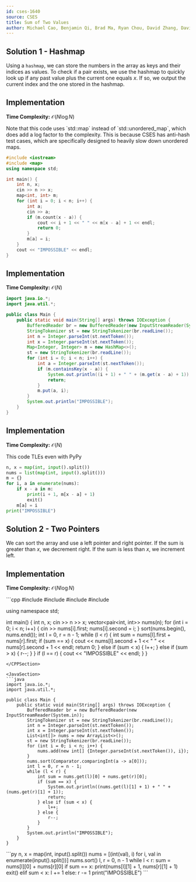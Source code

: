 ```yaml
---
id: cses-1640
source: CSES
title: Sum of Two Values
author: Michael Cao, Benjamin Qi, Brad Ma, Ryan Chou, David Zhang, David Zhou
---
```


## Solution 1 - Hashmap

Using a `hashmap`, we can store the numbers in the array as keys and their indices as values. To check if a pair exists, we use the hashmap to quickly look up if any past value plus the current one equals $x$. If so, we output the current index and the one stored in the hashmap.

<LanguageSection>

<CPPSection>

## Implementation

**Time Complexity:** $\mathcal{O}(N\log N)$

<Warning>
Note that this code uses `std::map` instead of `std::unordered_map`, which does add a log factor to the complexity. This is because CSES has anti-hash test cases, which are specifically designed to heavily slow down unordered maps. 
</Warning>

```cpp
#include <iostream>
#include <map>
using namespace std;

int main() {
	int n, x;
	cin >> n >> x;
	map<int, int> m;
	for (int i = 0; i < n; i++) {
		int a;
		cin >> a;
		if (m.count(x - a)) {
			cout << i + 1 << " " << m[x - a] + 1 << endl;
			return 0;
		}
		m[a] = i;
	}
	cout << "IMPOSSIBLE" << endl;
}
```
</CPPSection>

<JavaSection>

## Implementation

**Time Complexity:** $\mathcal{O}(N)$

```java
import java.io.*;
import java.util.*;

public class Main {
	public static void main(String[] args) throws IOException {
		BufferedReader br = new BufferedReader(new InputStreamReader(System.in));
		StringTokenizer st = new StringTokenizer(br.readLine());
		int n = Integer.parseInt(st.nextToken());
		int x = Integer.parseInt(st.nextToken());
		Map<Integer, Integer> m = new HashMap<>();
		st = new StringTokenizer(br.readLine());
		for (int i = 0; i < n; i++) {
			int a = Integer.parseInt(st.nextToken());
			if (m.containsKey(x - a)) {
				System.out.println((i + 1) + " " + (m.get(x - a) + 1));
				return;
			}
			m.put(a, i);
		}
		System.out.println("IMPOSSIBLE");
	}
}
```
</JavaSection>

<PySection>

## Implementation

**Time Complexity:** $\mathcal{O}(N)$

<Warning>
This code TLEs even with PyPy
</Warning>

```py
n, x = map(int, input().split())
nums = list(map(int, input().split()))
m = {}
for i, a in enumerate(nums):
	if x - a in m:
		print(i + 1, m[x - a] + 1)
		exit()
	m[a] = i
print("IMPOSSIBLE")
```
</PySection>

</LanguageSection>

## Solution 2 - Two Pointers

We can sort the array and use a left pointer and right pointer. If the sum is greater than $x$, we decrement right. If the sum is less than $x$, we increment left.

## Implementation

**Time Complexity:** $\mathcal{O}(N\log N)$

<LanguageSection>

<CPPSection>
```cpp
#include <algorithm>
#include <iostream>
#include <utility>
#include <vector>

using namespace std;

int main() {
	int n, x;
	cin >> n >> x;
	vector<pair<int, int>> nums(n);
	for (int i = 0; i < n; i++) {
		cin >> nums[i].first;
		nums[i].second = i;
	}
	sort(nums.begin(), nums.end());
	int l = 0, r = n - 1;
	while (l < r) {
		int sum = nums[l].first + nums[r].first;
		if (sum == x) {
			cout << nums[l].second + 1 << " " << nums[r].second + 1 << endl;
			return 0;
		} else if (sum < x) {
			l++;
		} else if (sum > x) {
			r--;
		}
	}
	if (l == r) { cout << "IMPOSSIBLE" << endl; }
}
```
</CPPSection>

<JavaSection>
```java
import java.io.*;
import java.util.*;

public class Main {
	public static void main(String[] args) throws IOException {
		BufferedReader br = new BufferedReader(new InputStreamReader(System.in));
		StringTokenizer st = new StringTokenizer(br.readLine());
		int n = Integer.parseInt(st.nextToken());
		int x = Integer.parseInt(st.nextToken());
		List<int[]> nums = new ArrayList<>();
		st = new StringTokenizer(br.readLine());
		for (int i = 0; i < n; i++) {
			nums.add(new int[] {Integer.parseInt(st.nextToken()), i});
		}
		nums.sort(Comparator.comparingInt(a -> a[0]));
		int l = 0, r = n - 1;
		while (l < r) {
			int sum = nums.get(l)[0] + nums.get(r)[0];
			if (sum == x) {
				System.out.println((nums.get(l)[1] + 1) + " " + (nums.get(r)[1] + 1));
				return;
			} else if (sum < x) {
				l++;
			} else {
				r--;
			}
		}
		System.out.println("IMPOSSIBLE");
	}
}
```
</JavaSection>

<PySection>
```py
n, x = map(int, input().split())
nums = [(int(val), i) for i, val in enumerate(input().split())]
nums.sort()
l, r = 0, n - 1
while l < r:
	sum = nums[l][0] + nums[r][0]
	if sum == x:
		print(nums[l][1] + 1, nums[r][1] + 1)
		exit()
	elif sum < x:
		l += 1
	else:
		r -= 1
print("IMPOSSIBLE")
```
</PySection>

</LanguageSection>
